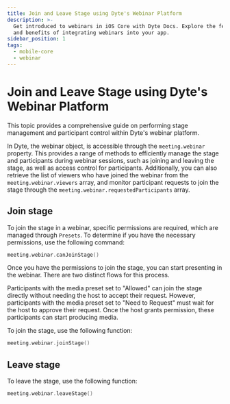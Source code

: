 ```yaml
---
title: Join and Leave Stage using Dyte's Webinar Platform
description: >-
  Get introduced to webinars in iOS Core with Dyte Docs. Explore the features
  and benefits of integrating webinars into your app.
sidebar_position: 1
tags:
  - mobile-core
  - webinar
---
```


# Join and Leave Stage using Dyte's Webinar Platform

This topic provides a comprehensive guide on performing stage management and participant control within Dyte's webinar platform.

In Dyte, the webinar object, is accessible through the `meeting.webinar` property. This provides a range of methods to efficiently manage the stage and participants during webinar sessions, such as joining and leaving the stage, as well as access control for participants. Additionally, you can also retrieve the list of viewers who have joined the webinar from the `meeting.webinar.viewers` array, and monitor participant requests to join the stage through the `meeting.webinar.requestedParticipants` array.

## Join stage

To join the stage in a webinar, specific permissions are required, which are managed through `Presets`. To determine if you have the necessary permissions, use the following command:

```swift
meeting.webinar.canJoinStage()
```

Once you have the permissions to join the stage, you can start presenting in the webinar. There are two distinct flows for this process.

Participants with the media preset set to "Allowed" can join the stage directly without needing the host to accept their request. However, participants with the media preset set to "Need to Request" must wait for the host to approve their request. Once the host grants permission, these participants can start producing media.

To join the stage, use the following function:

```swift
meeting.webinar.joinStage()
```

## Leave stage

To leave the stage, use the following function:

```swift
meeting.webinar.leaveStage()
```

<head>
  <title>iOS Core Join and Leave Stage using Dyte's Webinar Platform</title>
  <meta name="description" content="Get introduced to webinars in iOS Core with Dyte Docs. Explore the features and benefits of integrating webinars into your app.">
</head>
